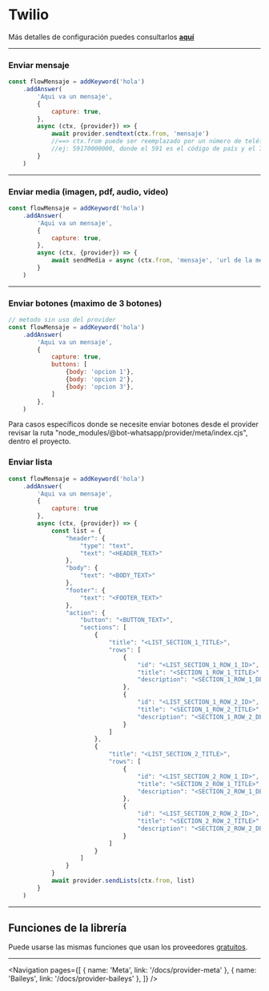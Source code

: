 
# Twilio

Más detalles de configuración puedes consultarlos [__aquí__](/docs/providers/twilio)

---

### Enviar mensaje

```js
const flowMensaje = addKeyword('hola')
    .addAnswer(
        'Aqui va un mensaje',
        {
            capture: true,
        },
        async (ctx, {provider}) => {
            await provider.sendtext(ctx.from, 'mensaje')
            //==> ctx.from puede ser reemplazado por un número de teléfono
            //ej: 59170000000, donde el 591 es el código de país y el 70000000 es el número de teléfono
        }
    )
```

---

### Enviar media (imagen, pdf, audio, video)

```js
const flowMensaje = addKeyword('hola')
    .addAnswer(
        'Aqui va un mensaje',
        {
            capture: true,
        },
        async (ctx, {provider}) => {
            await sendMedia = async (ctx.from, 'mensaje', 'url de la media')
        }
    )
```

---

### Enviar botones (maximo de 3 botones)

```js
// metodo sin uso del provider
const flowMensaje = addKeyword('hola')
    .addAnswer(
        'Aqui va un mensaje',
        {
            capture: true,
            buttons: [
                {body: 'opcion 1'},
                {body: 'opcion 2'},
                {body: 'opcion 3'},
            ]
        },
    )
```
Para casos específicos donde se necesite enviar botones desde el provider revisar la ruta "node_modules/@bot-whatsapp/provider/meta/index.cjs", dentro el proyecto.

### Enviar lista

```js
const flowMensaje = addKeyword('hola')
    .addAnswer(
        'Aqui va un mensaje',
        {
            capture: true
        },
        async (ctx, {provider}) => {
            const list = {
                "header": {
                    "type": "text",
                    "text": "<HEADER_TEXT>"
                },
                "body": {
                    "text": "<BODY_TEXT>"
                },
                "footer": {
                    "text": "<FOOTER_TEXT>"
                },
                "action": {
                    "button": "<BUTTON_TEXT>",
                    "sections": [
                        {
                            "title": "<LIST_SECTION_1_TITLE>",
                            "rows": [
                                {
                                    "id": "<LIST_SECTION_1_ROW_1_ID>",
                                    "title": "<SECTION_1_ROW_1_TITLE>",
                                    "description": "<SECTION_1_ROW_1_DESC>"
                                },
                                {
                                    "id": "<LIST_SECTION_1_ROW_2_ID>",
                                    "title": "<SECTION_1_ROW_2_TITLE>",
                                    "description": "<SECTION_1_ROW_2_DESC>"
                                }
                            ]
                        },
                        {
                            "title": "<LIST_SECTION_2_TITLE>",
                            "rows": [
                                {
                                    "id": "<LIST_SECTION_2_ROW_1_ID>",
                                    "title": "<SECTION_2_ROW_1_TITLE>",
                                    "description": "<SECTION_2_ROW_1_DESC>"
                                },
                                {
                                    "id": "<LIST_SECTION_2_ROW_2_ID>",
                                    "title": "<SECTION_2_ROW_2_TITLE>",
                                    "description": "<SECTION_2_ROW_2_DESC>"
                                }
                            ]
                        }
                    ]
                }
            }
            await provider.sendLists(ctx.from, list)
        }
    )
```

---

## Funciones de la librería

Puede usarse las mismas funciones que usan los proveedores [gratuitos](/docs/provider-baileys).

---

<Navigation
    pages={[
        { name: 'Meta', link: '/docs/provider-meta' },
        { name: 'Baileys', link: '/docs/provider-baileys' },
    ]}
/>
